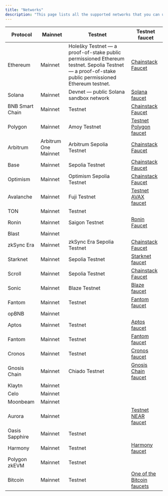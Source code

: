 ```yaml
---
title: "Networks"
description: "This page lists all the supported networks that you can use to deploy your Chainstack nodes."
---
```


| Protocol        | Mainnet              | Testnet                                                                                                                                           | Testnet faucet                                              |
| --------------- | -------------------- | ------------------------------------------------------------------------------------------------------------------------------------------------- | ----------------------------------------------------------- |
| Ethereum        | Mainnet              | Holešky Testnet — a proof-of-stake public permissioned Ethereum testnet. Sepolia Testnet — a proof-of-stake public permissioned Ethereum testnet. | [Chainstack Faucet](https://faucet.chainstack.com)          |
| Solana          | Mainnet              | Devnet — public Solana sandbox network                                                                                                            | [Solana faucet](https://solfaucet.com/)                     |
| BNB Smart Chain | Mainnet              | Testnet                                                                                                                                           | [Chainstack Faucet](https://faucet.chainstack.com)          |
| Polygon         | Mainnet              | Amoy Testnet                                                                                                                                      | [Testnet Polygon faucet](https://faucet.polygon.technology) |
| Arbitrum        | Arbitrum One Mainnet | Arbitrum Sepolia Testnet                                                                                                                          | [Chainstack Faucet](https://faucet.chainstack.com)          |
| Base            | Mainnet              | Sepolia Testnet                                                                                                                                   | [Chainstack Faucet](https://faucet.chainstack.com)          |
| Optimism        | Mainnet              | Optimism Sepolia Testnet                                                                                                                          | [Chainstack Faucet](https://faucet.chainstack.com)          |
| Avalanche       | Mainnet              | Fuji Testnet                                                                                                                                      | [Testnet AVAX faucet](https://faucet.avax-test.network/)    |
| TON             | Mainnet              | Testnet                                                                                                                                           |                                                             |
| Ronin           | Mainnet              | Saigon Testnet                                                                                                                                    | [Ronin Faucet](https://faucet.roninchain.com)               |
| Blast           | Mainnet              |                                                                                                                                                   |                                                             |
| zkSync Era      | Mainnet              | zkSync Era Sepolia Testnet                                                                                                                        | [Chainstack Faucet](https://faucet.chainstack.com)          |
| Starknet        | Mainnet              | Sepolia Testnet                                                                                                                                   | [Starknet faucet](https://faucet.goerli.starknet.io)        |
| Scroll          | Mainnet              | Sepolia Testnet                                                                                                                                   | [Chainstack Faucet](https://faucet.chainstack.com)          |
| Sonic           | Mainnet              | Blaze Testnet                                                                                                                                     | [Blaze faucet](https://testnet.soniclabs.com/)              |
| Fantom          | Mainnet              | Testnet                                                                                                                                           | [Fantom faucet](https://faucet.fantom.network/)             |
| opBNB           | Mainnet              |                                                                                                                                                   |                                                             |
| Aptos           | Mainnet              | Testnet                                                                                                                                           | [Aptos faucet](https://aptoslabs.com/testnet-faucet)        |
| Fantom          | Mainnet              | Testnet                                                                                                                                           | [Fantom faucet](https://faucet.fantom.network/)             |
| Cronos          | Mainnet              | Testnet                                                                                                                                           | [Cronos faucet](https://cronos.org/faucet)                  |
| Gnosis Chain    | Mainnet              | Chiado Testnet                                                                                                                                    | [Gnosis Chain faucet](https://gnosisfaucet.com)             |
| Klaytn          | Mainnet              |                                                                                                                                                   |                                                             |
| Celo            | Mainnet              |                                                                                                                                                   |                                                             |
| Moonbeam        | Mainnet              |                                                                                                                                                   |                                                             |
| Aurora          | Mainnet              |                                                                                                                                                   | [Testnet NEAR faucet](https://near-faucet.io/)              |
| Oasis Sapphire  | Mainnet              | Testnet                                                                                                                                           |                                                             |
| Harmony         | Mainnet              | Testnet                                                                                                                                           | [Harmony faucet](https://faucet.pops.one)                   |
| Polygon zkEVM   | Mainnet              | Testnet                                                                                                                                           |                                                             |
| Bitcoin         | Mainnet              | Testnet                                                                                                                                           | [One of the Bitcoin faucets](https://tbtc.bitaps.com)       |
